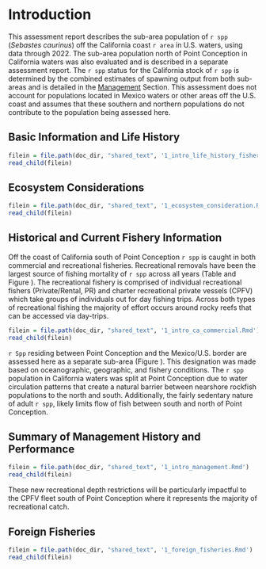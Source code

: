 # Introduction

This assessment report describes the sub-area population of `r spp` (*Sebastes caurinus*) off the California coast `r area` in U.S. waters, using data through 2022. The sub-area population north of Point Conception in California waters was also evaluated and is described in a separate assessment report. The `r spp` status for the California stock of `r spp` is determined by the combined estimates of spawning output from both sub-areas and is detailed in the [Management](#management) Section. This assessment does not account for populations located in Mexico waters or other areas off the U.S. coast and assumes that these southern and northern populations do not contribute to the population being assessed here. 

## Basic Information and Life History

```r
filein = file.path(doc_dir, "shared_text", '1_intro_life_history_fishery_info.Rmd')
read_child(filein)
```

## Ecosystem Considerations


```r
filein = file.path(doc_dir, "shared_text", '1_ecosystem_consideration.Rmd')
read_child(filein)
```


## Historical and Current Fishery Information

Off the coast of California south of Point Conception `r spp` is caught in both commercial and recreational fisheries. Recreational removals have been the largest source of fishing mortality of `r spp` across all years (Table \ref{tab:allcatches} and Figure \ref{fig:catch}). The recreational fishery is comprised of individual recreational fishers (Private/Rental, PR) and charter recreational private vessels (CPFV) which take groups of individuals out for day fishing trips. Across both types of recreational fishing the majority of effort occurs around rocky reefs that can be accessed via day-trips. 

```r
filein = file.path(doc_dir, "shared_text", '1_intro_ca_commercial.Rmd')
read_child(filein)
```

`r Spp` residing between Point Conception and the Mexico/U.S. border are assessed here as a separate sub-area (Figure \ref{fig:ca-map}). This designation was made based on oceanographic, geographic, and fishery conditions. The `r spp` population in California waters was split at Point Conception due to water circulation patterns that create a natural barrier between nearshore rockfish populations to the north and south. Additionally, the fairly sedentary nature of adult `r spp`, likely limits flow of fish between south and north of Point Conception. 

## Summary of Management History and Performance

```r

filein = file.path(doc_dir, "shared_text", '1_intro_management.Rmd')
read_child(filein)
```
These new recreational depth restrictions will be particularly impactful to the CPFV fleet south of Point Conception where it represents the majority of recreational catch.  

## Foreign Fisheries


```r

filein = file.path(doc_dir, "shared_text", '1_foreign_fisheries.Rmd')
read_child(filein)
```

